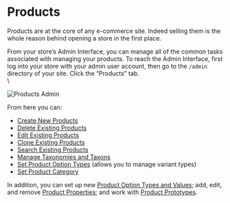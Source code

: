 # Products

Products are at the core of any e-commerce site. Indeed selling them is the whole reason behind opening a store in the first place.

From your store’s Admin Interface, you can manage all of the common tasks associated with managing your products. To reach the Admin Interface, first log into your store with your admin user account, then go to the `/admin` directory of your site. Click the “Products” tab.\
\


![Products Admin](</images/prod1 (1).png>)

From here you can:

* [Create New Products](creating-a-new-product)
* [Delete Existing Products](deleting-products)
* [Edit Existing Products](editing-products)
* [Clone Existing Products](cloning-products)
* [Search Existing Products](searching-products)
* [Manage Taxonomies and Taxons](taxonomies-and-taxons)
* [Set Product Option Types](product-options) (allows you to manage variant types)
* [Set Product Category](prototypes)

In addition, you can set up new [Product Option Types and Values](product-options); add, edit, and remove [Product Properties](product-properties); and work with [Product Prototypes](prototypes).

